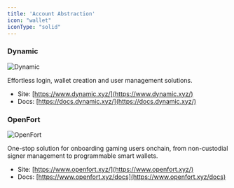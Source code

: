 ```yaml
---
title: 'Account Abstraction'
icon: "wallet"
iconType: "solid"
---
```


### Dynamic

![Dynamic](/images/partners/dynamic.webp)

Effortless login, wallet creation and user management solutions.

- Site: [https://www.dynamic.xyz/](https://www.dynamic.xyz/)
- Docs: [https://docs.dynamic.xyz/](https://docs.dynamic.xyz/)

### OpenFort

![OpenFort](/images/partners/openfort.webp)

One-stop solution for onboarding gaming users onchain, from non-custodial signer management to programmable smart wallets.

- Site: [https://www.openfort.xyz/](https://www.openfort.xyz/)
- Docs: [https://www.openfort.xyz/docs](https://www.openfort.xyz/docs) 

